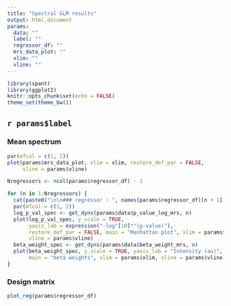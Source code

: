 ```yaml
---
title: "Spectral GLM results"
output: html_document
params:
  data: ""
  label: ""
  regressor_df: ""
  mrs_data_plot: ""
  xlim: ""
  vline: ""
---
```


```r
library(spant)
library(ggplot2)
knitr::opts_chunk$set(echo = FALSE)
theme_set(theme_bw())
```

## `r params$label`

### Mean spectrum
```r
par(mfcol = c(1, 2))
plot(params$mrs_data_plot, xlim = xlim, restore_def_par = FALSE,
     vline = params$vline)
```

```r
Nregressors <- ncol(params$regressor_df) - 1

for (n in 1:Nregressors) {
  cat(paste0("\n\n### regressor : ", names(params$regressor_df)[n + 1], "\n"))
  par(mfcol = c(1, 2))
  log_p_val_spec <- get_dyns(params$data$p_value_log_mrs, n)
  plot(log_p_val_spec, y_scale = TRUE,
       yaxis_lab = expression("-log"[10]*"(p-value)"),
       restore_def_par = FALSE, main = "Manhattan plot", xlim = params$xlim,
       vline = params$vline)
  beta_weight_spec <- get_dyns(params$data$beta_weight_mrs, n)
  plot(beta_weight_spec, y_scale = TRUE, yaxis_lab = "Intensity (au)",
       main = "beta weights", xlim = params$xlim, vline = params$vline)
}
```

### Design matrix
```r
plot_reg(params$regressor_df)
```